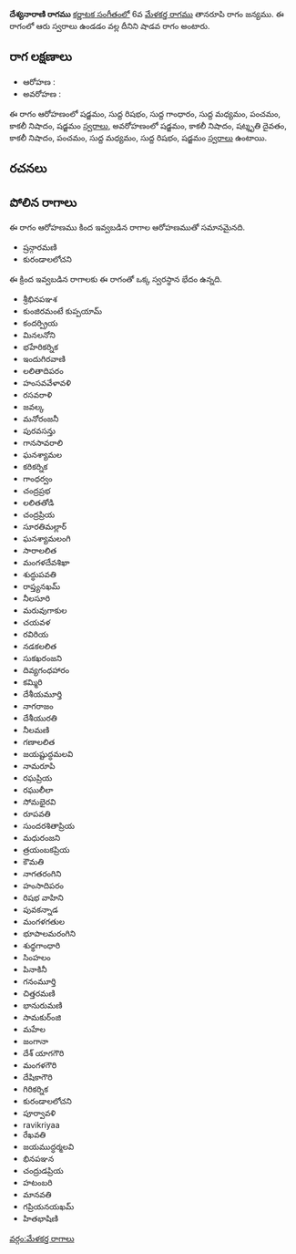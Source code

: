 {{Infobox ragam
	| name          	= దేశ్యనారాణి
	| synonym	    	= 
	| mela          	= 
	| chakra        	= 
	| janaka        	= 
	| type          	= శాడవ
	| arohanam      	= {{svaraC|S|R1|G1|M1|P|N3|S'}} 
	| avarohanam    	= {{svaraC|S'|N3|D3|N3|P|M1|R1|S}}
	| jeeva         	=
	| chhaya        	=
	| nyasa         	=
	| vishesha      	= 
	| equivalent  		= 
}}
{{కర్ణాటక సంగీత రాగాలు}}
'''దేశ్యనారాణి రాగము''' [[కర్ణాటక సంగీతం]]లో 6వ [[మేళకర్త రాగము]] తానరూపి రాగం జన్యము.  ఈ రాగంలో ఆరు స్వరాలు ఉండడం వల్ల దీనిని షాడవ రాగం అంటారు.


==రాగ లక్షణాలు==


* ఆరోహణ : {{svaraC|S|R1|G1|M1|P|N3|S'}} 
* అవరోహణ : {{svaraC|S'|N3|D3|N3|P|M1|R1|S}}

ఈ రాగం ఆరోహణంలో షడ్జమం, సుద్ద రిషభం, సుద్ద గాంధారం, సుద్ద మధ్యమం, పంచమం, కాకలీ నిషాదం, షడ్జమం [[స్వరాలు]], అవరోహణంలో షడ్జమం, కాకలీ నిషాదం, షట్శృతి దైవతం, కాకలీ నిషాదం, పంచమం, సుద్ద మధ్యమం, సుద్ద రిషభం, షడ్జమం [[స్వరాలు]] ఉంటాయి.

==రచనలు==



==పోలిన రాగాలు==
ఈ రాగం ఆరోహణము కింద ఇవ్వబడిన రాగాల ఆరోహణముతో సమానమైనది.
* ష్రన్గారమణి
* కురండాలలోచని

ఈ క్రింద ఇవ్వబడిన రాగాలకు ఈ రాగంతో ఒక్క స్వరస్థాన భేదం ఉన్నది.
* శ్రీభినపఞశ
* కుంజిరమంటే కుప్పయామ్
* కందర్ప్రియ
* మినలనోని
* భహేరికర్నిక
* ఇందుగిరవాణి
* లలితాదిపరం
* హంసవవేళావళి
* రసవరాళి
* జవల్క
* మనోరంజనీ
* పురవసన్తు
* గానసావరాలి
* ఘనశ్యామల
* కరికర్నిక
* గాంధర్వం
* చంద్రప్రభ
* లలితతోడి
* చంద్రప్రియ
* సూరతిమల్లార్
* ఘనశ్యామలంగి
* సారాలలిత
* మంగళదేవశిఖా
* శుద్ధుపవతి
* రాప్త్యనఖమ్
* నీలసూరి
* మరువుగాకుల
* చయవళ
* రవిరియ
* నడకలలిత
* సుకఖరంజని
* దివ్యగంధహారం
* కమ్మిరి
* దేశీయమూర్తి
* నాగరాజం
* దేశీయురతి
* నీలమణి
* గణాలలిత
* జయష్టుద్ధమలవి
* నామరూపి
* రఘప్రియ
* రఘులీలా
* సోమభైరవి
* రూపవతి
* సుందరశితాప్రియ
* మధురంజని
* త్రయంబకప్రియ
* కౌమతి
* నాగతరంగిని
* హంసాదిపరం
* రిషభ వాహిని
* పువకన్నాడ
* మంగళగతుల
* భూపాలమరంగిని
* శుధ్ధగాంధారి
* సింహలం
* పినాకినీ
* గనంమూర్తి
* చిత్తరమణి
* భానురుమణి
* సామకుర్ంజి
* మహేల
* జంగానా
* దేశ్ యాగగౌరి
* మంగళగౌరి
* దేషికాగౌరి
* గిరికర్నిక
* కురండాలలోచని
* పూర్వావళి
* ravikriyaa
* రేఖవతి
* జయముద్ధర్మలవి
* భినపఞన
* చంద్రుడప్రియ
* హటంబరి
* మానవతి
* గప్రియనయఖమ్
* హితభాషిణి



[[వర్గం:మేళకర్త రాగాలు]]